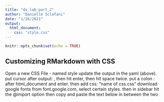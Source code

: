 ```yaml
---
title: "ds_lab_part_2"
author: "Danielle Sclafani"
date: "1/26/2021"
output: 
  html_document:
    css: "style.css"
---
```


```r
knitr::opts_chunk$set(echo = TRUE)
```

## Customizing RMarkdown with CSS

Open a new CSS File - named style
update the output in the yaml (above). put cursor after output: , then hit enter, then hit space twice. put a colon : after html_document and enter. then add css: "name of css.css" download google fonts from font.google.com, select certain styles. then in sidebar hit the @import option then copy and paste the text below in between the two <style> s 


### This is my level 3 header

#### This is my level 4 header

this is regular body text 
